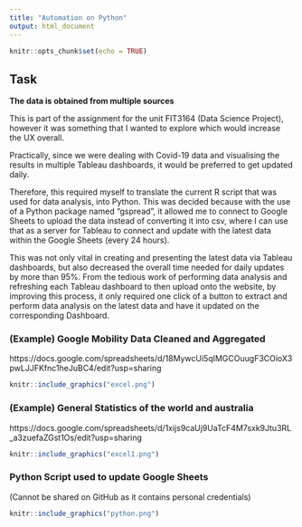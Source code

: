 ```yaml
---
title: "Automation on Python"
output: html_document
---
```


```r
knitr::opts_chunk$set(echo = TRUE)
```

## Task

**The data is obtained from multiple sources** \doublespacing 

This is part of the assignment for the unit FIT3164 (Data Science Project), however it was something that I wanted to explore which would increase the UX overall. 

Practically, since we were dealing with Covid-19 data and visualising the results in multiple Tableau dashboards, it would be preferred to get updated daily. 

Therefore, this required myself to translate the current R script that was used for data analysis, into Python. This was decided because with the use of a Python package named "gspread", it allowed me to connect to Google Sheets to upload the data instead of converting it into csv, where I can use that as a server for Tableau to connect and update with the latest data within the Google Sheets (every 24 hours). 

This was not only vital in creating and presenting the latest data via Tableau dashboards, but also decreased the overall time needed for daily updates by more than 95%. From the tedious work of performing data analysis and refreshing each Tableau dashboard to then upload onto the website, by improving this process, it only required one click of a button to extract and perform data analysis on the latest data and have it updated on the corresponding Dashboard.

### (Example) Google Mobility Data Cleaned and Aggregated\doublespacing
https://docs.google.com/spreadsheets/d/18MywcUi5qIMGCOuugF3COioX3pwLJJFKfnc1heJuBC4/edit?usp=sharing
```r
knitr::include_graphics("excel.png")
```

### (Example) General Statistics of the world and australia\doublespacing
https://docs.google.com/spreadsheets/d/1xijs9caUj9UaTcF4M7sxk9Jtu3RL_a3zuefaZGst1Os/edit?usp=sharing
```r
knitr::include_graphics("excel1.png")
```

### Python Script used to update Google Sheets\doublespacing
(Cannot be shared on GitHub as it contains personal credentials)
```r
knitr::include_graphics("python.png")
```

